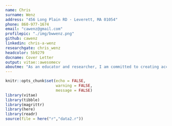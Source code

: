 ```yaml
---
name: Chris
surname: Wenz
address: "456 Long Plain RD · Leverett, MA 01054"
phone: 860-977-1674
email: "cawenz@gmail.com"
profilepic: "./img/bwwenz.png"
github: cawenz
linkedin: chris-a-wenz
researchgate: chris_wenz
headcolor: 5b9279
docname: Cover Letter
output: vitae::awesomecv
aboutme: "As an educator and researcher, I am committed to creating accessible and responsive educational environments that work for ***all*** students."
---
```

```r
knitr::opts_chunk$set(echo = FALSE,
                      warning = FALSE,
                      message = FALSE)
library(vitae)
library(tibble)
library(magrittr)
library(here)
library(readr)
source(file = here("r","data2.r"))
```


